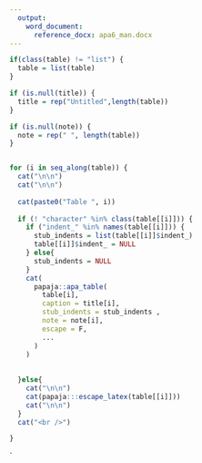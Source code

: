 ```yaml
---
  output:
    word_document:
      reference_docx: apa6_man.docx
---
```


```r
if(class(table) != "list") {
  table = list(table)
}

if (is.null(title)) {
  title = rep("Untitled",length(table))
}

if (is.null(note)) {
  note = rep(" ", length(table))
}


for (i in seq_along(table)) {
  cat("\n\n")
  cat("\n\n")
  
  cat(paste0("Table ", i))
    
  if (! "character" %in% class(table[[i]])) {
    if ("indent_" %in% names(table[[i]])) {
      stub_indents = list(table[[i]]$indent_)
      table[[i]]$indent_ = NULL
    } else{
      stub_indents = NULL
    }
    cat(
      papaja::apa_table(
        table[i],
        caption = title[i],
        stub_indents = stub_indents ,
        note = note[i],
        escape = F,
        ...
      )
    )
    
  
  }else{
    cat("\n\n")
    cat(papaja:::escape_latex(table[[i]]))
    cat("\n\n")
  }
  cat("<br />")

}
```

`


